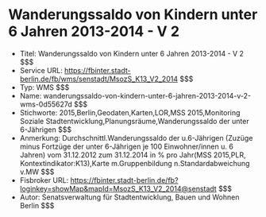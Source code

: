 # Wanderungssaldo von Kindern unter 6 Jahren 2013-2014 - V 2
- Titel: Wanderungssaldo von Kindern unter 6 Jahren 2013-2014 - V 2 $$$
- Service URL: https://fbinter.stadt-berlin.de/fb/wms/senstadt/MsozS_K13_V2_2014 $$$
- Typ: WMS $$$
- Name: wanderungssaldo-von-kindern-unter-6-jahren-2013-2014-v-2-wms-0d55627d $$$
- Stichworte: 2015,Berlin,Geodaten,Karten,LOR,MSS 2015,Monitoring Soziale Stadtentwicklung,Planungsräume,Wanderungssaldo der unter 6-Jährigen $$$
- Anmerkung: Durchschnittl.Wanderungssaldo der u.6-Jährigen (Zuzüge minus Fortzüge der unter 6-Jährigen je 100 Einwohner/innen u. 6 Jahren) vom 31.12.2012 zum 31.12.2014 in % pro Jahr(MSS 2015,PLR, Kontextindikator:K13),Karte m.Gruppenbildung n.Standardabweichung v.MW $$$
- Fisbroker URL: https://fbinter.stadt-berlin.de/fb?loginkey=showMap&mapId=MsozS_K13_V2_2014@senstadt $$$
- Autor: Senatsverwaltung für Stadtentwicklung, Bauen und Wohnen Berlin $$$
